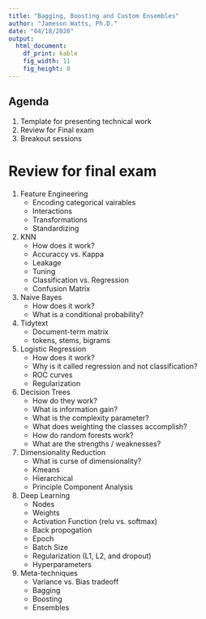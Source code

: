 ```yaml
---
title: "Bagging, Boosting and Custom Ensembles"
author: "Jameson Watts, Ph.D."
date: "04/18/2020"
output: 
  html_document:
    df_print: kable
    fig_width: 11
    fig_height: 8
---
```


## Agenda

1. Template for presenting technical work
2. Review for Final exam
3. Breakout sessions

# Review for final exam

1. Feature Engineering
    - Encoding categorical vairables
    - Interactions
    - Transformations
    - Standardizing
2. KNN
    - How does it work?
    - Accuraccy vs. Kappa
    - Leakage
    - Tuning
    - Classification vs. Regression
    - Confusion Matrix
3. Naive Bayes
    - How does it work?
    - What is a conditional probability?
4. Tidytext
    - Document-term matrix
    - tokens, stems, bigrams
5. Logistic Regression
    - How does it work?
    - Why is it called regression and not classification?
    - ROC curves
    - Regularization
6. Decision Trees
    - How do they work?
    - What is information gain?
    - What is the complexity parameter?
    - What does weighting the classes accomplish?
    - How do random forests work? 
    - What are the strengths / weaknesses?
7. Dimensionality Reduction
    - What is curse of dimensionality?
    - Kmeans 
    - Hierarchical
    - Principle Component Analysis
8. Deep Learning
    - Nodes
    - Weights
    - Activation Function (relu vs. softmax)
    - Back propogation
    - Epoch
    - Batch Size
    - Regularization (L1, L2, and dropout)
    - Hyperparameters
9. Meta-techniques
    - Variance vs. Bias tradeoff
    - Bagging 
    - Boosting
    - Ensembles